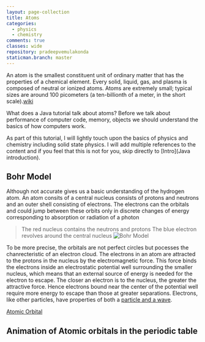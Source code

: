 ```yaml
---
layout: page-collection
title: Atoms
categories:
  - physics
  - chemistry
comments: true
classes: wide
repository: pradeepvemulakonda
staticman.branch: master
---
```


An atom is the smallest constituent unit of ordinary matter that has the properties of a chemical element. Every solid, liquid, gas, and plasma is composed of neutral or ionized atoms. Atoms are extremely small; typical sizes are around 100 picometers (a ten-billionth of a meter, in the short scale).[wiki](https://en.wikipedia.org/wiki/Atom#)

What does a Java tutorial talk about atoms?
Before we talk about performance of computer code, memory, objects we should understand the basics of how computers work.

As part of this tutorial, I will lightly touch upon the basics of physics and chemistry including solid state physics. I will add multiple references to the content and if you feel that this is not for you, skip directly to [Intro](Java introduction).

## Bohr Model
Although not accurate gives us a basic understanding of the hydrogen atom. An atom consits of a central 
nucleus consists of protons and neutrons and an outer shell consisting of electrons. 
The electrons can the orbitals and could jump between these orbits only in discrete changes of 
energy corresponding to absorption or radiation of a photon 

> The red nucleus contains the neutrons and protons
> The blue electron revolves around the central nucleus
<img src={Bohr} alt="Bohr Model"></img>

To be more precise, the orbitals are not perfect circles but pocesses the chanrecteristic of an electron cloud.
The electrons in an atom are attracted to the protons in the nucleus by the electromagnetic force. 
This force binds the electrons inside an electrostatic potential well surrounding the smaller nucleus, which means that an external source of energy is needed for the electron to escape. 
The closer an electron is to the nucleus, the greater the attractive force. Hence electrons bound near the center of the potential well require more energy to escape than those at greater separations.
Electrons, like other particles, have properties of both a [particle and a wave](https://en.wikipedia.org/wiki/Wave%E2%80%93particle_duality).

[Atomic Orbital](https://en.wikipedia.org/wiki/Atomic_orbital)

## Animation of Atomic orbitals in the periodic table
<ResponsiveEmbed src="//commons.wikimedia.org/wiki/File:Atomic_orbitals_and_periodic_table_construction.ogv?embedplayer=yes" 
        display="initial"
        position="relative"
        allowFullScreen>
</ResponsiveEmbed>

